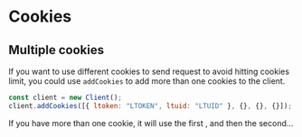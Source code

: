 # Cookies

## Multiple cookies

If you want to use different cookies to send request to avoid hitting cookies limit, you could use `addCookies` to add more than one cookies to the client.

```javascript
const client = new Client();
client.addCookies([{ ltoken: "LTOKEN", ltuid: "LTUID" }, {}, {}, {}]);
```

If you have more than one cookie, it will use the first , and then the second...
